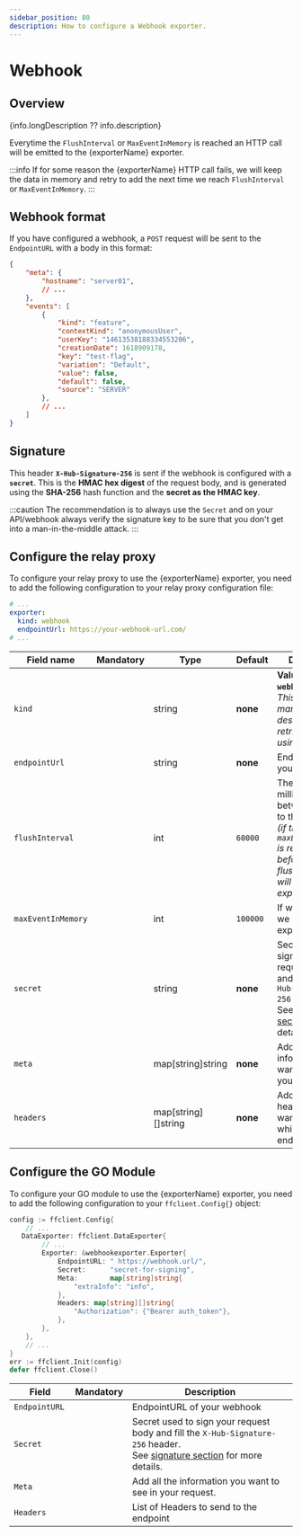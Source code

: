 ```yaml
---
sidebar_position: 80
description: How to configure a Webhook exporter.
---
```


# Webhook

## Overview
{info.longDescription ?? info.description}

Everytime the `FlushInterval` or `MaxEventInMemory` is reached an HTTP call will be emitted to the {exporterName} exporter.

:::info
If for some reason the {exporterName} HTTP call fails, we will keep the data in memory and retry to add the next time we reach `FlushInterval` or `MaxEventInMemory`.
:::

## Webhook format
If you have configured a webhook, a `POST` request will be sent to the `EndpointURL` with a body in this format:

```json
{
    "meta": {
        "hostname": "server01",
        // ...
    },
    "events": [
        {
            "kind": "feature",
            "contextKind": "anonymousUser",
            "userKey": "14613538188334553206",
            "creationDate": 1618909178,
            "key": "test-flag",
            "variation": "Default",
            "value": false,
            "default": false,
            "source": "SERVER"
        },
        // ...
    ]
}
```

## Signature
This header **`X-Hub-Signature-256`** is sent if the webhook is configured with a **`secret`**.
This is the **HMAC hex digest** of the request body, and is generated using the **SHA-256** hash function and the **secret as the HMAC key**.

:::caution
The recommendation is to always use the `Secret` and on your API/webhook always verify the signature key to be sure that you don't get into a man-in-the-middle attack.
:::

## Configure the relay proxy

To configure your relay proxy to use the {exporterName} exporter, you need to add the following
configuration to your relay proxy configuration file:

```yaml title="goff-proxy.yaml"
# ...
exporter:
  kind: webhook
  endpointUrl: https://your-webhook-url.com/
# ...
```

| Field name         |    Mandatory     | Type                | Default  | Description                                                                                                                                                    |
|--------------------|:----------------:|---------------------|----------|----------------------------------------------------------------------------------------------------------------------------------------------------------------|
| `kind`             |  <Mandatory />   | string              | **none** | **Value should be `webhook`**.<br/>_This field is mandatory and describes which retriever you are using._                                                      |
| `endpointUrl`      |  <Mandatory />   | string              | **none** | EndpointURL of your webhook.                                                                                                                                   |
| `flushInterval`    | <NotMandatory /> | int                 | `60000`  | The interval in millisecond between 2 calls to the webhook _(if the `maxEventInMemory` is reached before the flushInterval we will call the exporter before)_. |
| `maxEventInMemory` | <NotMandatory /> | int                 | `100000` | If we hit that limit we will call the exporter.                                                                                                                |
| `secret`           | <NotMandatory /> | string              | **none** | Secret used to sign your request body and fill the `X-Hub-Signature-256` header.<br/> See [signature section](#signature) for more details.                    |
| `meta`             | <NotMandatory /> | map[string]string   | **none** | Add all the information you want to see in your request.                                                                                                       |
| `headers`          | <NotMandatory /> | map[string][]string | **none** | Add all the headers you want to add while calling the endpoint                                                                                                 |

## Configure the GO Module
To configure your GO module to use the {exporterName} exporter, you need to add the following
configuration to your `ffclient.Config{}` object:

```go title="example.go"
config := ffclient.Config{
    // ...
   DataExporter: ffclient.DataExporter{
        // ...
        Exporter: &webhookexporter.Exporter{
            EndpointURL: " https://webhook.url/",
            Secret:      "secret-for-signing",
            Meta:        map[string]string{
                "extraInfo": "info",
            },
            Headers: map[string][]string{
                "Authorization": {"Bearer auth_token"},
            },
        },
    },
    // ...
}
err := ffclient.Init(config)
defer ffclient.Close()
```

| Field          |    Mandatory     | Description                                                                                                                                |
|----------------|:----------------:|--------------------------------------------------------------------------------------------------------------------------------------------|
| `EndpointURL ` |  <Mandatory />   | EndpointURL of your webhook                                                                                                                |
| `Secret `      | <NotMandatory /> | Secret used to sign your request body and fill the `X-Hub-Signature-256` header.<br/>See [signature section](#signature) for more details. |
| `Meta`         | <NotMandatory /> | Add all the information you want to see in your request.                                                                                   |
| `Headers`      | <NotMandatory /> | List of Headers to send to the endpoint                                                                                                    |

